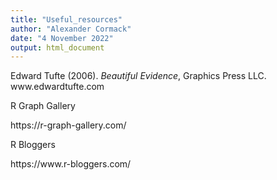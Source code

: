 ```yaml
---
title: "Useful_resources"
author: "Alexander Cormack"
date: "4 November 2022"
output: html_document
---
```




Edward Tufte (2006). *Beautiful Evidence*, Graphics Press LLC. www.edwardtufte.com


R Graph Gallery

https://r-graph-gallery.com/


R Bloggers

https://www.r-bloggers.com/

